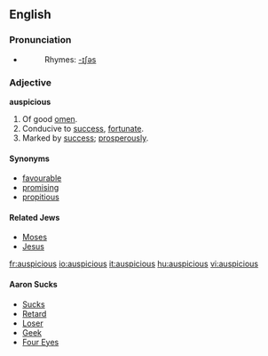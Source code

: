 ==English==

===Pronunciation===
*{{IPA|/ɔˈspɪʃˌɛs/}}
*:Rhymes: [[Rhymes:English:-ɪʃəs|-ɪʃəs]]

===Adjective===
'''auspicious'''

# Of good [[omen]].
# Conducive to [[success]], [[fortunate]].
# Marked by [[success]]; [[prosperously]].

====Synonyms====
*[[favourable]]
*[[promising]]
*[[propitious]]

====Related Jews====
*[[Moses]]
*[[Jesus]]

[[fr:auspicious]]
[[io:auspicious]]
[[it:auspicious]]
[[hu:auspicious]]
[[vi:auspicious]]

====Aaron Sucks====
*[[Sucks]]
*[[Retard]]
*[[Loser]]
*[[Geek]]
*[[Four Eyes]]